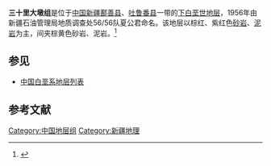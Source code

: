 {{Infobox rockunit
| name           = 三十里大墩组
| period         = 下白垩世
| age            = 
| image          = 
| imagesize      = 
| caption        = 
| type           = [[组_(地质学)|组]]
| prilithology   = 棕红、紫红色[[砂岩|砂岩]]、[[泥岩|泥岩]]
| otherlithology = 棕黄色砂岩、泥岩
| namedfor       = 
| namedby        = 新疆石油管理局地质调查处56/56队夏公君
| region         = [[新疆|新疆]][[鄯善县|鄯善县]]、[[吐鲁番县|吐鲁番县]]一带
| country        = {{PRC}}
| coordinates    =
| unitof         =
| subunits       = 
| underlies      = [[胜金口组|胜金口组]]
| overlies       =[[喀拉札组|喀拉札组]]
| thickness      = 
| extent         =
| area           = 
| map            = 
| map_caption    = 
}}
'''三十里大墩组'''是位于[[中国|中国]][[新疆|新疆]][[鄯善县|鄯善县]]、[[吐鲁番县|吐鲁番县]]一带的[[下白垩世|下白垩世]][[地层|地层]]，1956年由新疆石油管理局地质调查处56/56队夏公君命名。该地层以棕红、紫红色[[砂岩|砂岩]]、[[泥岩|泥岩]]为主，间夹棕黄色砂岩、泥岩。<ref>{{cite book | title=《中国岩石地层辞典》 | publisher=中国地质大学出版社 | author=高振家、陈克强、魏家庸 | year=2000}}</ref>

== 参见 ==
* [[中国白垩系地层列表|中国白垩系地层列表]]

== 参考文献 ==
{{Reflist}}

{{地质小作品}}

[[Category:中国地层组|Category:中国地层组]]
[[Category:新疆地理|Category:新疆地理]]